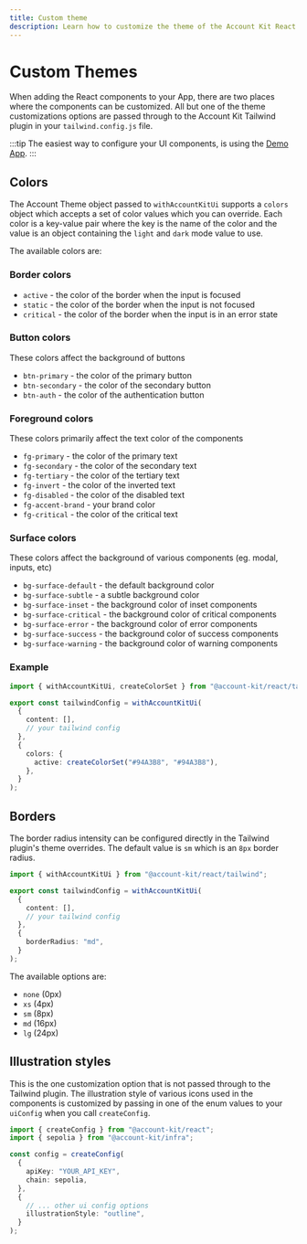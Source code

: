 ```yaml
---
title: Custom theme
description: Learn how to customize the theme of the Account Kit React components
---
```


# Custom Themes

When adding the React components to your App, there are two places where the components can be customized. All but one of the theme customizations options are passed through to the Account Kit Tailwind plugin in your `tailwind.config.js` file.

:::tip
The easiest way to configure your UI components, is using the [Demo App](https://aa-sdk-ui-demo.vercel.app/).
:::

## Colors

The Account Theme object passed to `withAccountKitUi` supports a `colors` object which accepts a set of color values which you can override. Each color is a key-value pair where the key is the name of the color and the value is an object containing the `light` and `dark` mode value to use.

The available colors are:

### Border colors

- `active` - the color of the border when the input is focused
- `static` - the color of the border when the input is not focused
- `critical` - the color of the border when the input is in an error state

### Button colors

These colors affect the background of buttons

- `btn-primary` - the color of the primary button
- `btn-secondary` - the color of the secondary button
- `btn-auth` - the color of the authentication button

### Foreground colors

These colors primarily affect the text color of the components

- `fg-primary` - the color of the primary text
- `fg-secondary` - the color of the secondary text
- `fg-tertiary` - the color of the tertiary text
- `fg-invert` - the color of the inverted text
- `fg-disabled` - the color of the disabled text
- `fg-accent-brand` - your brand color
- `fg-critical` - the color of the critical text

### Surface colors

These colors affect the background of various components (eg. modal, inputs, etc)

- `bg-surface-default` - the default background color
- `bg-surface-subtle` - a subtle background color
- `bg-surface-inset` - the background color of inset components
- `bg-surface-critical` - the background color of critical components
- `bg-surface-error` - the background color of error components
- `bg-surface-success` - the background color of success components
- `bg-surface-warning` - the background color of warning components

### Example

```ts twoslash
import { withAccountKitUi, createColorSet } from "@account-kit/react/tailwind";

export const tailwindConfig = withAccountKitUi(
  {
    content: [],
    // your tailwind config
  },
  {
    colors: {
      active: createColorSet("#94A3B8", "#94A3B8"),
    },
  }
);
```

## Borders

The border radius intensity can be configured directly in the Tailwind plugin's theme overrides. The default value is `sm` which is an `8px` border radius.

```ts twoslash
import { withAccountKitUi } from "@account-kit/react/tailwind";

export const tailwindConfig = withAccountKitUi(
  {
    content: [],
    // your tailwind config
  },
  {
    borderRadius: "md",
  }
);
```

The available options are:

- `none` (0px)
- `xs` (4px)
- `sm` (8px)
- `md` (16px)
- `lg` (24px)

## Illustration styles

This is the one customization option that is not passed through to the Tailwind plugin. The illustration style of various icons used in the components is customized by passing in one of the enum values to your `uiConfig` when you call `createConfig`.

```ts twoslash
import { createConfig } from "@account-kit/react";
import { sepolia } from "@account-kit/infra";

const config = createConfig(
  {
    apiKey: "YOUR_API_KEY",
    chain: sepolia,
  },
  {
    // ... other ui config options
    illustrationStyle: "outline",
  }
);
```
